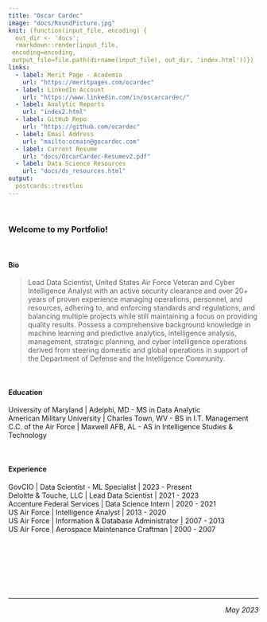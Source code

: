 ```yaml
---
title: "Oscar Cardec"
image: "docs/RoundPicture.jpg"
knit: (function(input_file, encoding) {
  out_dir <- 'docs';
  rmarkdown::render(input_file,
 encoding=encoding,
 output_file=file.path(dirname(input_file), out_dir, 'index.html'))})
links:
  - label: Merit Page - Academia
    url: "https://meritpages.com/ocardec"
  - label: LinkedIn Account
    url: "https://www.linkedin.com/in/oscarcardec/"
  - label: Analytic Reports
    url: "index2.html"
  - label: GitHub Repo
    url: "https://github.com/ocardec"
  - label: Email Address
    url: "mailto:ocmain@gocardec.com"
  - label: Current Resume
    url: "docs/OscarCardec-Resumev2.pdf"
  - label: Data Science Resources
    url: "docs/ds_resources.html"
output:
  postcards::trestles
---  
```

<br/> 

### Welcome to my Portfolio!

<br/>

#### Bio  
> Lead Data Scientist, United States Air Force Veteran and Cyber Intelligence Analyst with an active security clearance and over 20+ years of proven experience managing operations, personnel, and resources, adhering to, and enforcing standards and regulations, and balancing multiple projects while still maintaining a focus on providing quality results. Possess a comprehensive background knowledge in machine learning and predictive analytics, intelligence analysis, management, strategic planning, and cyber intelligence operations derived from steering domestic and global operations in support of the Department of Defense and the Intelligence Community.  

<br/>

#### Education  
University of Maryland \| Adelphi, MD - MS in Data Analytic  
American Military University \| Charles Town, WV - BS in I.T. Management  
C.C. of the Air Force \| Maxwell AFB, AL - AS in Intelligence Studies & Technology  

<br/>

#### Experience  
GovCIO \| Data Scientist - ML Specialist \| 2023 - Present  
Deloitte & Touche, LLC \| Lead Data Scientist \| 2021 - 2023  
Accenture Federal Services \| Data Science Intern \| 2020 - 2021  
US Air Force \| Intelligence Analyst \| 2013 - 2020  
US Air Force \| Information & Database Administrator \| 2007 - 2013  
US Air Force \| Aerospace Maintenance Craftman \| 2000 - 2007  

<br/>
<br/>
<br/>
<br/>
<br/>
<br/>

---  

<p style="text-align: right;">_May 2023_</p>

